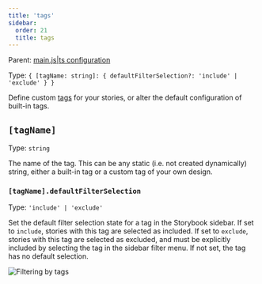```yaml
---
title: 'tags'
sidebar:
  order: 21
  title: tags
---
```


Parent: [main.js|ts configuration](./main-config.mdx)

Type: `{ [tagName: string]: { defaultFilterSelection?: 'include' | 'exclude' } }`

Define custom [tags](../../writing-stories/tags.mdx) for your stories, or alter the default configuration of built-in tags.

<CodeSnippets path="main-config-tags.md" />

## `[tagName]`

Type: `string`

The name of the tag. This can be any static (i.e. not created dynamically) string, either a built-in tag or a custom tag of your own design.

### `[tagName].defaultFilterSelection`

Type: `'include' | 'exclude'`

Set the default filter selection state for a tag in the Storybook sidebar. If set to `include`, stories with this tag are selected as included. If set to `exclude`, stories with this tag are selected as excluded, and must be explicitly included by selecting the tag in the sidebar filter menu. If not set, the tag has no default selection.

![Filtering by tags](../../_assets/writing-stories/tag-filter.png)
